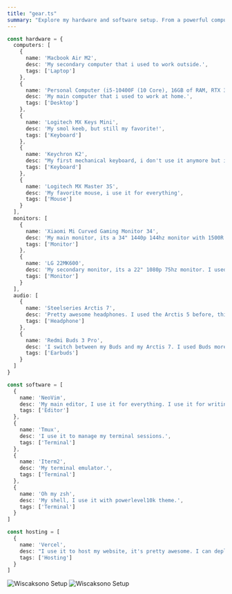```yaml
---
title: "gear.ts"
summary: "Explore my hardware and software setup. From a powerful computer with an i5-10400F, 16GB of RAM, RTX 3060, and more, to a Macbook Air M2 for work on the go. My favorite tools include NeoVIM, Tmux, iTerm, and Oh my zsh. I hosts my website and projects on Vercel. Discover my tech world!"
---
```


```ts
const hardware = {
  computers: [
    {
      name: 'Macbook Air M2',
      desc: 'My secondary computer that i used to work outside.',
      tags: ['Laptop']
    },
    {
      name: 'Personal Computer (i5-10400F (10 Core), 16GB of RAM, RTX 3060, 512GB SSD, 3TB HDD)',
      desc: 'My main computer that i used to work at home.',
      tags: ['Desktop']
    },
    {
      name: 'Logitech MX Keys Mini',
      desc: 'My smol keeb, but still my favorite!',
      tags: ['Keyboard']
    },
    {
      name: 'Keychron K2',
      desc: "My first mechanical keyboard, i don't use it anymore but i still love it!",
      tags: ['Keyboard']
    },
    {
      name: 'Logitech MX Master 3S',
      desc: 'My favorite mouse, i use it for everything',
      tags: ['Mouse']
    }
  ],
  monitors: [
    {
      name: 'Xiaomi Mi Curved Gaming Monitor 34',
      desc: 'My main monitor, its a 34" 1440p 144hz monitor with 1500R curvature.',
      tags: ['Monitor']
    },
    {
      name: 'LG 22MK600',
      desc: 'My secondary monitor, its a 22" 1080p 75hz monitor. I used it as vertical monitor to read documentation and chat with my friends.',
      tags: ['Monitor']
    }
  ],
  audio: [
    {
      name: 'Steelseries Arctis 7',
      desc: 'Pretty awesome headphones. I used the Arctis 5 before, this is just a nice upgrade. No more cables. uh I forget the chat mix feature is awesome!',
      tags: ['Headphone']
    },
    {
      name: 'Redmi Buds 3 Pro',
      desc: 'I switch between my Buds and my Arctis 7. I used Buds more often when am outside or in my office. I love the noise cancelling support and you can connect 2 bluetooth sources at the same time.',
      tags: ['Earbuds']
    }
  ]
}

const software = [
  {
    name: 'NeoVim',
    desc: 'My main editor, I use it for everything. I use it for writing code, writing notes, writing this page, and even writing this list.',
    tags: ['Editor']
  },
  {
    name: 'Tmux',
    desc: 'I use it to manage my terminal sessions.',
    tags: ['Terminal']
  },
  {
    name: 'Iterm2',
    desc: 'My terminal emulator.',
    tags: ['Terminal']
  },
  {
    name: 'Oh my zsh',
    desc: 'My shell, I use it with powerlevel10k theme.',
    tags: ['Terminal']
  }
]

const hosting = [
  {
    name: 'Vercel',
    desc: "I use it to host my website, it's pretty awesome. I can deploy my website with just a git push.",
    tags: ['Hosting']
  }
]
```
![Wiscaksono Setup](/setup2.webp)
![Wiscaksono Setup](/setup.webp)
